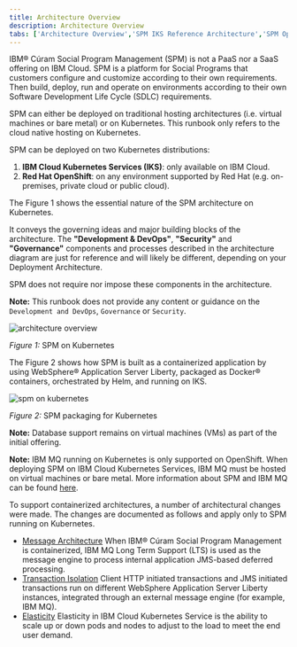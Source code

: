 ```yaml
---
title: Architecture Overview
description: Architecture Overview
tabs: ['Architecture Overview','SPM IKS Reference Architecture','SPM OpenShift Reference Architecture','Dev Workstation','Static Content']
---
```


IBM® Cúram Social Program Management (SPM) is not a PaaS nor a SaaS offering on IBM Cloud. SPM is a platform for Social Programs that customers configure and customize according to their own requirements.
Then build, deploy, run and operate on environments according to their own Software Development Life Cycle (SDLC) requirements.

SPM can either be deployed on traditional hosting architectures (i.e. virtual machines or bare metal) or on Kubernetes. This runbook only refers to the cloud native hosting on Kubernetes.

SPM can be deployed on two Kubernetes distributions:

1. **IBM Cloud Kubernetes Services (IKS)**: only available on IBM Cloud.
2. **Red Hat OpenShift**: on any environment supported by Red Hat (e.g. on-premises, private cloud or public cloud).

The Figure 1 shows the essential nature of the SPM architecture on Kubernetes.

It conveys the governing ideas and major building blocks of the architecture.
The **"Development & DevOps"**, **"Security"** and **"Governance"** components and processes described in the architecture diagram are just for reference and will likely be different, depending on your Deployment Architecture.

SPM does not require nor impose these components in the architecture.

<InlineNotification>

**Note:** This runbook does not provide any content or guidance on the `Development and DevOps`, `Governance` or `Security`.

</InlineNotification>

![architecture overview](../../../images/architecture-overview.png)
<Caption>

*Figure 1:* SPM on Kubernetes

</Caption>

The Figure 2 shows how SPM is built as a containerized application by using WebSphere® Application Server Liberty, packaged as Docker®
containers, orchestrated by Helm, and running on IKS.

![spm on kubernetes](../../../images/spm_on_kubernetes.png)
<Caption>

*Figure 2:* SPM packaging for Kubernetes

</Caption>

<InlineNotification>

**Note:** Database support remains on virtual machines (VMs) as part of the initial offering.

</InlineNotification>

<InlineNotification>

**Note:** IBM MQ running on Kubernetes is only supported on OpenShift. When deploying SPM on IBM Cloud Kubernetes Services, IBM MQ must be hosted on virtual machines or bare metal. More information about SPM and IBM MQ can be found [here](/supporting-infrastructure/mq/mq-overview).

</InlineNotification>

To support containerized architectures, a number of architectural changes were made. The changes are documented as follows and apply only to SPM running on
Kubernetes.

* [Message Architecture](https://www.ibm.com/docs/en/spm/8.0.1?topic=architecture-messaging)
  When IBM® Cúram Social Program Management is containerized, IBM MQ Long Term Support (LTS) is used as the message engine to process internal application
  JMS-based deferred processing.
* [Transaction Isolation](https://www.ibm.com/docs/en/spm/8.0.1?topic=architecture-transaction-isolation)
  Client HTTP initiated transactions and JMS initiated transactions run on different WebSphere Application Server Liberty instances, integrated through
  an external message engine (for example, IBM MQ).
* [Elasticity](https://www.ibm.com/docs/en/spm/8.0.1?topic=architecture-elasticity)
  Elasticity in IBM Cloud Kubernetes Service is the ability to scale up or down pods and nodes to adjust to the load to meet the end user demand.
